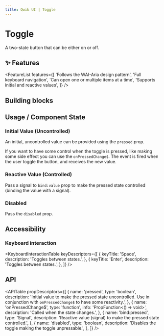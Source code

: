 ```yaml
---
title: Qwik UI | Toggle
---
```




<StatusBanner status={statusByComponent.headless.Toggle} />

# Toggle

A two-state button that can be either on or off.

<ShowcaseHero />

## ✨ Features

<FeatureList
  features={[
    'Follows the WAI-Aria design pattern',
    'Full keyboard navigation',
    'Can open one or multiple items at a time',
    'Supports initial and reactive values',
  ]}
/>

## Building blocks

<CodeSnippet name="building-blocks" />

## Usage / Component State

### Initial Value (Uncontrolled)

An initial, uncontrolled value can be provided using the `pressed` prop.

<ShowcaseInitialPressed />

If you want to have some control when the toggle is pressed, like making some side effect you can use
the `onPressedChange$`. The event is fired when the user toggle the button, and receives the new value.

<ShowcasePressed />

### Reactive Value (Controlled)

Pass a signal to `bind:value` prop to make the pressed state controlled (binding the value with a signal).

<ShowcaseBindPressed />

### Disabled

Pass the `disabled` prop.

<ShowcaseDisabled />

## Accessibility

### Keyboard interaction

<KeyboardInteractionTable
  keyDescriptors={[
    {
      keyTitle: 'Space',
      description: 'Toggles between states.',
    },
    {
      keyTitle: 'Enter',
      description: 'Toggles between states.',
    },
  ]}
/>

## API

<APITable
  propDescriptors={[
    {
      name: 'pressed',
      type: 'boolean',
      description:
        'Initial value to make the pressed state uncontrolled. Use in conjunction with `onPressedChange$` to have some reactivity.',
    },
    {
      name: 'onPressedChange$',
      type: 'function',
      info: 'PropFunction<() => void>',
      description: 'Called when the state changes.',
    },
    {
      name: 'bind:pressed',
      type: 'Signal<boolean>',
      description: 'Reactive value (signal) to make the pressed state controlled.',
    },
    {
      name: 'disabled',
      type: 'boolean',
      description: 'Disables the toggle making the toggle unpressable.',
    },
  ]}
/>
